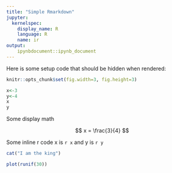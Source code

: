 ```yaml
---
title: "Simple Rmarkdown"
jupyter:
  kernelspec:
    display_name: R
    language: R
    name: ir
output:
    ipynbdocument::ipynb_document
---
```


Here is some setup code that should be hidden when rendered:

```r
knitr::opts_chunk$set(fig.width=3, fig.height=3)
```

```r
x<-3
y<-4
x
y
```

Some display math

$$
x = \frac{3}{4} 
$$

Some inline r code x is `r x` and y is `r y`

```r
cat("I am the king")
```

```r
plot(runif(30))
```

